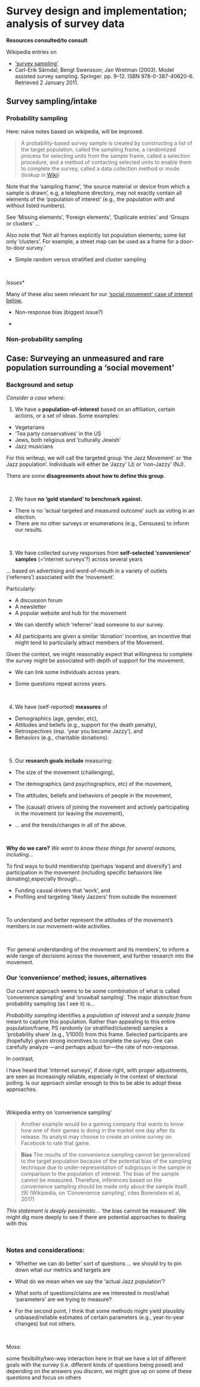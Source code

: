 # Survey design and implementation; analysis of survey data {#surveys}


**Resources consulted/to consult**

Wikipedia entries on

- ['survey sampling'](https://en.wikipedia.org/wiki/Survey_sampling)
-

 Carl-Erik Särndal; Bengt Swensson; Jan Wretman (2003). Model assisted survey sampling. Springer. pp. 9–12. ISBN 978-0-387-40620-6. Retrieved 2 January 2011.


## Survey sampling/intake

### Probability sampling

<div class="marginnote">
Here: naive notes based on wikipedia, will be improved.
</div>


> A probability-based survey sample is created by constructing a list of the target population, called the sampling frame, a randomized process for selecting units from the sample frame, called a selection procedure, and a method of contacting selected units to enable them to complete the survey, called a data collection method or mode (lookup in [Wiki](https://en.wikipedia.org/wiki/Survey_sampling#Probability_sampling))

<div class="marginnote">
Note that the 'sampling frame',  'the source material or device from which a sample is drawn', e.g, a telephone directory, may not exactly contain all elements of the 'population of interest' (e.g., the population with and without listed numbers).

See 'Missing elements', 'Foreign elements', 'Duplicate entries' and 'Groups or clusters' ...

Also note that 'Not all frames explicitly list population elements; some list only 'clusters'. For example, a street map can be used as a frame for a door-to-door survey.'

</div>

- Simple random versus stratified and cluster sampling


\

*Issues*\*

<div class="marginnote">
Many of these also seem relevant for our ['social movement' case of interest below.](#jazz-case)
</div>


- Non-response bias (biggest issue?)

-



### Non-probability sampling


## Case: Surveying an unmeasured and rare population surrounding a 'social movement' {#jazz-case}


### Background and setup {-}

*Consider a case where:*

1. We have a **population-of-interest** based on an affiliation, certain actions, or a set of ideas.
Some examples:

- Vegetarians
- 'Tea party conservatives' in the US
- Jews, both religious and 'culturally Jewish'
- Jazz musicians

For this writeup, we will call the targeted group 'the Jazz Movement' or 'the Jazz population'. Individuals will either be 'Jazzy' (J) or 'non-Jazzy' (NJ).


There are some **disagreements about how to define this group**.

\

2. We have **no 'gold standard' to benchmark against.**

- There is no 'actual targeted and measured outcome' such as voting in an election.
- There are no other surveys or enumerations (e.g., Censuses) to inform our results.

\

3. We have collected survey responses from  **self-selected 'convenience' samples** (='internet surveys'?) across several years

... based on advertising and word-of-mouth in a variety of outlets ('referrers') associated with the 'movement'.

<div class="marginnote">
Particularly:

- A discussion forum
- A newsletter
- A popular website and hub for the movement

</div>


- We can identify *which* 'referrer' lead someone to our survey.

- All participants are given a similar 'donation' incentive, an incentive that might tend to particularly attract members of the Movement.

<div class="marginnote">
Given the context, we might reasonably expect that willingness to complete the survey might be associated with depth of support for the movement.
</div>


- We can link some individuals across years.

- Some questions repeat across years.


\

4. We have (self-reported) **measures** of

- Demographics (age, gender, etc),
- Attitudes and beliefs (e.g., support for the death penalty),
- Retrospectives (esp. 'year you became Jazzy'), and
- Behaviors (e.g., charitable donations).


\

5. Our **research goals include** measuring:

- The size of the movement (challenging),
- The demographics (and psychographics, etc) of the movement,
- The attitudes, beliefs and behaviors of people in the movement,
- The (causal) drivers of joining the movement and actively participating in the movement (or leaving the movement),

- ... and the trends/changes in all of the above.

\


**Why do we care?** *We want to know these things for several reasons, including...*


To find ways to build membership (perhaps 'expand and diversify') and participation in the movement (including specific behaviors like donating),especially through...

- Funding causal drivers that 'work', and
- Profiling and targeting 'likely Jazzers' from outside the movement

\

To understand and better represent the attitudes of the movement's members in our movement-wide activities.

\

'For general understanding of the movement and its members', to inform a wide range of decisions across the movement, and further research into the movement.


### Our 'convenience' method; issues, alternatives


Our current approach seems to be some combination of what is called 'convenience sampling' and 'snowball sampling'. The major distinction from probability sampling (as I see it) is...

*Probability sampling* identifies a *population of interest* and a *sample frame* meant to capture this population. Rather than appealing to this entire population/frame, PS randomly (or stratified/clustered) samples a 'probability share' (e.g., 1/1000) from this frame. Selected participants are (hopefully) given strong incentives to complete the survey. One can carefully analyze ---and perhaps adjust for---the rate of non-response.


In contrast,

<div class="marginnote">
 I have heard that 'internet surveys', if done right, with proper adjustments, are seen as increasingly reliable, especially in the context of electoral polling. Is our approach similar enough to this to be able to adopt these approaches.
</div>

\


Wikipedia entry on 'convenience sampling'

> Another example would be a gaming company that wants to know how one of their games is doing in the market one day after its release. Its analyst may choose to create an online survey on Facebook to rate that game.

> **Bias** The results of the convenience sampling cannot be generalized to the target population because of the potential bias of the sampling technique due to under-representation of subgroups in the sample in comparison to the population of interest. The bias of the sample cannot be measured. Therefore, inferences based on the convenience sampling should be made only about the sample itself.[9] (Wikipedia, on 'Convenience sampling',  cites Borenstein et al, 2017)


*This statement is deeply pessimistic...* 'the bias cannot be measured'. We might dig more deeply to see if there are potential approaches to dealing with this


\

### Notes and considerations:



- 'Whether we can do better’ sort of questions ... we should try to pin down what our metrics and targets are

- What do we mean when we say the ‘actual Jazz population’?

- What sorts of questions/claims are we interested in most/what ‘parameters’ are we trying to measure?

- For the second point, I think that some methods might yield plausibly unbiased/reliable estimates of certain parameters (e.g., year-to-year changes) but not others.

\

Moss:

some flexibility/two-way interaction here in that we have a lot of different goals with the survey (i.e. different kinds of questions being posed) and depending on the answers you discern, we might give up on some of these questions and focus on others
